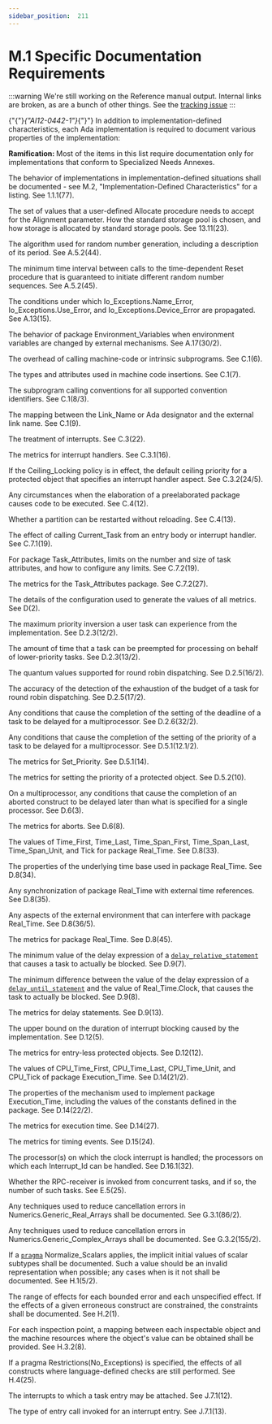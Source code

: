 ---
sidebar_position:  211
---

# M.1  Specific Documentation Requirements

:::warning
We're still working on the Reference manual output.  Internal links are broken,
as are a bunch of other things.
See the [tracking issue](https://github.com/ada-lang-io/ada-lang-io/issues/20)
:::


<p>{"{"}<em>{"AI12-0442-1"}</em>{"}"} In addition to implementation-defined characteristics, each Ada implementation is required to document various properties of the implementation: </p>
<p><strong>Ramification: </strong>Most of the items in this list require documentation only for implementations that conform to Specialized Needs Annexes. </p>
<p>The behavior of implementations in implementation-defined situations shall be documented - see M.2, "Implementation-Defined Characteristics" for a listing. See 1.1.1(77).</p>
<p>The set of values that a user-defined Allocate procedure needs to accept for the Alignment parameter. How the standard storage pool is chosen, and how storage is allocated by standard storage pools. See 13.11(23).</p>
<p>The algorithm used for random number generation, including a description of its period. See A.5.2(44).</p>
<p>The minimum time interval between calls to the time-dependent Reset procedure that is guaranteed to initiate different random number sequences. See A.5.2(45).</p>
<p>The conditions under which Io_Exceptions.Name_Error, Io_Exceptions.Use_Error, and Io_Exceptions.Device_Error are propagated. See A.13(15).</p>
<p>The behavior of package Environment_Variables when environment variables are changed by external mechanisms. See A.17(30/2).</p>
<p>The overhead of calling machine-code or intrinsic subprograms. See C.1(6).</p>
<p>The types and attributes used in machine code insertions. See C.1(7).</p>
<p>The subprogram calling conventions for all supported convention identifiers. See C.1(8/3).</p>
<p>The mapping between the Link_Name or Ada designator and the external link name. See C.1(9).</p>
<p>The treatment of interrupts. See C.3(22).</p>
<p>The metrics for interrupt handlers. See C.3.1(16).</p>
<p>If the Ceiling_Locking policy is in effect, the default ceiling priority for a protected object that specifies an interrupt handler aspect. See C.3.2(24/5).</p>
<p>Any circumstances when the elaboration of a preelaborated package causes code to be executed. See C.4(12).</p>
<p>Whether a partition can be restarted without reloading. See C.4(13).</p>
<p>The effect of calling Current_Task from an entry body or interrupt handler. See C.7.1(19).</p>
<p>For package Task_Attributes, limits on the number and size of task attributes, and how to configure any limits. See C.7.2(19).</p>
<p>The metrics for the Task_Attributes package. See C.7.2(27).</p>
<p>The details of the configuration used to generate the values of all metrics. See D(2).</p>
<p>The maximum priority inversion a user task can experience from the implementation. See D.2.3(12/2).</p>
<p>The amount of time that a task can be preempted for processing on behalf of lower-priority tasks. See D.2.3(13/2).</p>
<p>The quantum values supported for round robin dispatching. See D.2.5(16/2).</p>
<p>The accuracy of the detection of the exhaustion of the budget of a task for round robin dispatching. See D.2.5(17/2).</p>
<p>Any conditions that cause the completion of the setting of the deadline of a task to be delayed for a multiprocessor. See D.2.6(32/2).</p>
<p>Any conditions that cause the completion of the setting of the priority of a task to be delayed for a multiprocessor. See D.5.1(12.1/2).</p>
<p>The metrics for Set_Priority. See D.5.1(14).</p>
<p>The metrics for setting the priority of a protected object. See D.5.2(10).</p>
<p>On a multiprocessor, any conditions that cause the completion of an aborted construct to be delayed later than what is specified for a single processor. See D.6(3).</p>
<p>The metrics for aborts. See D.6(8).</p>
<p>The values of Time_First, Time_Last, Time_Span_First, Time_Span_Last, Time_Span_Unit, and Tick for package Real_Time. See D.8(33).</p>
<p>The properties of the underlying time base used in package Real_Time. See D.8(34).</p>
<p>Any synchronization of package Real_Time with external time references. See D.8(35).</p>
<p>Any aspects of the external environment that can interfere with package Real_Time. See D.8(36/5).</p>
<p>The metrics for package Real_Time. See D.8(45).</p>
<p>The minimum value of the delay expression of a <code><a href="./AA-9.6#S0268">delay_relative_statement</a></code> that causes a task to actually be blocked. See D.9(7).</p>
<p>The minimum difference between the value of the delay expression of a <code><a href="./AA-9.6#S0267">delay_until_statement</a></code> and the value of Real_Time.Clock, that causes the task to actually be blocked. See D.9(8).</p>
<p>The metrics for delay statements. See D.9(13).</p>
<p>The upper bound on the duration of interrupt blocking caused by the implementation. See D.12(5).</p>
<p>The metrics for entry-less protected objects. See D.12(12).</p>
<p>The values of CPU_Time_First, CPU_Time_Last, CPU_Time_Unit, and CPU_Tick of package Execution_Time. See D.14(21/2).</p>
<p>The properties of the mechanism used to implement package Execution_Time, including the values of the constants defined in the package. See D.14(22/2).</p>
<p>The metrics for execution time. See D.14(27).</p>
<p>The metrics for timing events. See D.15(24).</p>
<p>The processor(s) on which the clock interrupt is handled; the processors on which each Interrupt_Id can be handled. See D.16.1(32).</p>
<p>Whether the RPC-receiver is invoked from concurrent tasks, and if so, the number of such tasks. See E.5(25).</p>
<p>Any techniques used to reduce cancellation errors in Numerics.Generic_Real_Arrays shall be documented. See G.3.1(86/2).</p>
<p>Any techniques used to reduce cancellation errors in Numerics.Generic_Complex_Arrays shall be documented. See G.3.2(155/2).</p>
<p>If a <code><a href="./AA-2.8#S0019">pragma</a></code> Normalize_Scalars applies, the implicit initial values of scalar subtypes shall be documented. Such a value should be an invalid representation when possible; any cases when is it not shall be documented. See H.1(5/2).</p>
<p>The range of effects for each bounded error and each unspecified effect. If the effects of a given erroneous construct are constrained, the constraints shall be documented. See H.2(1).</p>
<p>For each inspection point, a mapping between each inspectable object and the machine resources where the object's value can be obtained shall be provided. See H.3.2(8).</p>
<p>If a pragma Restrictions(No_Exceptions) is specified, the effects of all constructs where language-defined checks are still performed. See H.4(25).</p>
<p>The interrupts to which a task entry may be attached. See J.7.1(12).</p>
<p>The type of entry call invoked for an interrupt entry. See J.7.1(13).</p>
